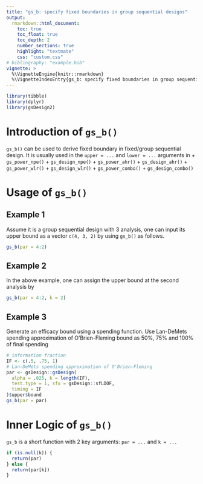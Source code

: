 ```yaml
---
title: "gs_b: specify fixed boundaries in group sequential designs"
output:
  rmarkdown::html_document:
    toc: true
    toc_float: true
    toc_depth: 2
    number_sections: true
    highlight: "textmate"
    css: "custom.css"
# bibliography: "example.bib"
vignette: >
  %\VignetteEngine{knitr::rmarkdown}
  %\VignetteIndexEntry{gs_b: specify fixed boundaries in group sequential designs}
---
```


```r
library(tibble)
library(dplyr)
library(gsDesign2)
```

# Introduction of `gs_b()`

`gs_b()` can be used to derive fixed boundary in fixed/group sequential design. It is usually used in the `upper = ...` and `lower = ...` arguments in 
+ `gs_power_npe()`
+ `gs_design_npe()`
+ `gs_power_ahr()`
+ `gs_design_ahr()`
+ `gs_power_wlr()`
+ `gs_design_wlr()`
+ `gs_power_combo()`
+ `gs_design_combo()`

# Usage of `gs_b()`

## Example 1
Assume it is a group sequential design with 3 analysis, one can input its upper bound as a vector `c(4, 3, 2)` by using `gs_b()` as follows.
```r
gs_b(par = 4:2)
```


## Example 2
In the above example, one can assign the upper bound at the second analysis by
```r
gs_b(par = 4:2, k = 2)
```

## Example 3
Generate an efficacy bound using a spending function. 
Use Lan-DeMets spending approximation of O'Brien-Fleming bound as 50\%, 75\% and 100\% of final spending
```r
# information fraction
IF <- c(.5, .75, 1)
# Lan-DeMets spending approximation of O'Brien-Fleming
par <- gsDesign::gsDesign(
  alpha = .025, k = length(IF),
  test.type = 1, sfu = gsDesign::sfLDOF,
  timing = IF
)$upper$bound
gs_b(par = par)
```


# Inner Logic of `gs_b()`

`gs_b` is a short function with 2 key arguments: `par = ...` and `k = ...`
```r
if (is.null(k)) {
  return(par)
} else {
  return(par[k])
}
```

